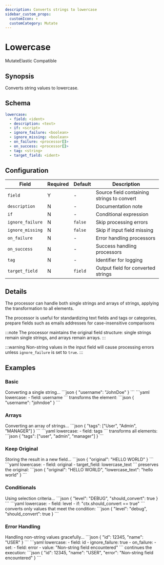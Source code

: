 ```yaml
---
description: Converts strings to lowercase
sidebar_custom_props: 
  customIcon: ⬇️
  customCategory: Mutate
---
```


# Lowercase

<span className="theme-doc-version-badge badge badge--primary">Mutate</span><span className="theme-doc-version-badge badge badge--secondary">Elastic Compatible</span>

## Synopsis

Converts string values to lowercase.

## Schema

```yaml {2}
lowercase:
  - field: <ident>
  - description: <text>
  - if: <script>
  - ignore_failure: <boolean>
  - ignore_missing: <boolean>
  - on_failure: <processor[]>
  - on_success: <processor[]>
  - tag: <string>
  - target_field: <ident>
```

## Configuration

|Field|Required|Default|Description|
|---|---|---|---|
|`field`|Y|-|Source field containing strings to convert|
|`description`|N|-|Documentation note|
|`if`|N|-|Conditional expression|
|`ignore_failure`|N|`false`|Skip processing errors|
|`ignore_missing`|N|`false`|Skip if input field missing|
|`on_failure`|N|-|Error handling processors|
|`on_success`|N|-|Success handling processors|
|`tag`|N|-|Identifier for logging|
|`target_field`|N|`field`|Output field for converted strings|

## Details

The processor can handle both single strings and arrays of strings, applying the transformation to all elements.

The processor is useful for standardizing text fields and tags or categories, prepare fields such as emails addresses for case-insensitive comparisons

:::note
The processor maintains the original field structure: single strings remain single strings, and arrays remain arrays.
:::

:::warning
Non-string values in the input field will cause processing errors unless `ignore_failure` is set to `true`.
:::

## Examples

### Basic

<ExampleGrid>
  <CommentCol>
    Converting a single string...
  </CommentCol>
  <CodeCol>
    ```json
    {
      "username": "JohnDoe"
    }
    ```
    ```yaml
    lowercase:
      - field: username
    ```
  </CodeCol>
  <CommentCol>
    transforms the element:
  </CommentCol>
  <CodeCol>
    ```json
    {
      "username": "johndoe"
    }
    ```
  </CodeCol>
</ExampleGrid>

### Arrays

<ExampleGrid>
  <CommentCol>
    Converting an array of strings...
  </CommentCol>
  <CodeCol>
    ```json
    {
      "tags": ["User", "Admin", "MANAGER"]
    }
    ```
    ```yaml
    lowercase:
      - field: tags
    ```
  </CodeCol>
  <CommentCol>
    transforms all elements:
  </CommentCol>
  <CodeCol>
    ```json
    {
      "tags": ["user", "admin", "manager"]
    }
    ```
  </CodeCol>
</ExampleGrid>

### Keep Original

<ExampleGrid>
  <CommentCol>
    Storing the result in a new field...
  </CommentCol>
  <CodeCol>
    ```json
    {
      "original": "HELLO WORLD"
    }
    ```
    ```yaml
    lowercase:
      - field: original
      - target_field: lowercase_text
    ```
  </CodeCol>
  <CommentCol>
    preserves the original:
  </CommentCol>
  <CodeCol>
    ```json
    {
      "original": "HELLO WORLD",
      "lowercase_text": "hello world"
    }
    ```
  </CodeCol>
</ExampleGrid>

### Conditionals

<ExampleGrid>
  <CommentCol>
    Using selection criteria...
  </CommentCol>
  <CodeCol>
    ```json
    {
      "level": "DEBUG",
      "should_convert": true
    }
    ```
    ```yaml
    lowercase:
      - field: level
      - if: "ctx.should_convert == true"
    ```
  </CodeCol>
  <CommentCol>
    converts only values that meet the condition:
  </CommentCol>
  <CodeCol>
    ```json
    {
      "level": "debug",
      "should_convert": true
    }
    ```
  </CodeCol>
</ExampleGrid>

### Error Handling

<ExampleGrid>
  <CommentCol>
    Handling non-string values gracefully...
  </CommentCol>
  <CodeCol>
    ```json
    {
      "id": 12345,
      "name": "USER"
    }
    ```
    ```yaml
    lowercase:
      - field: id
      - ignore_failure: true
      - on_failure:
          - set:
              - field: error
              - value: "Non-string field encountered"
    ```
  </CodeCol>
  <CommentCol>
    continues the execution:
  </CommentCol>
  <CodeCol>
    ```json
    {
      "id": 12345,
      "name": "USER",
      "error": "Non-string field encountered"
    }
    ```
  </CodeCol>
</ExampleGrid>
